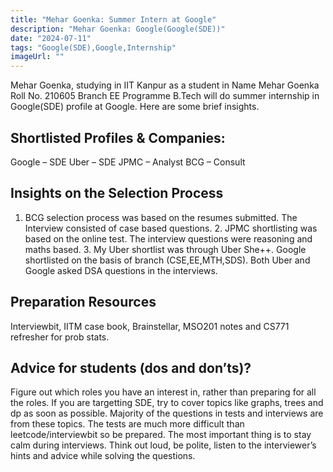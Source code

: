 ```yaml
---
title: "Mehar Goenka: Summer Intern at Google"
description: "Mehar Goenka: Google(Google(SDE))"
date: "2024-07-11"
tags: "Google(SDE),Google,Internship"
imageUrl: ""
---
```


Mehar Goenka, studying in IIT Kanpur as a  student in Name Mehar Goenka Roll No.  210605 Branch EE Programme B.Tech will do
 summer internship in Google(SDE) profile at Google. Here are some brief
insights.

## Shortlisted Profiles & Companies:
Google – SDE Uber – SDE JPMC – Analyst BCG – Consult

## Insights on the Selection Process
1. BCG selection process was based on the resumes submitted. The Interview consisted of case based questions. 2. JPMC shortlisting was based on the online test. The interview questions were reasoning and maths based. 3. My Uber shortlist was through Uber She++. Google shortlisted on the basis of branch (CSE,EE,MTH,SDS). Both Uber and Google asked DSA questions in the interviews.

##  Preparation Resources
Interviewbit, IITM case book, Brainstellar, MSO201 notes and CS771 refresher for prob stats.

## Advice for students (dos and don’ts)? 
Figure out which roles you have an interest in, rather than preparing for all the roles. If you are targetting SDE, try to cover topics like graphs, trees and dp as soon as possible. Majority of the questions in tests and interviews are from these topics. The tests are much more difficult than leetcode/interviewbit so be prepared. The most important thing is to stay calm during interviews. Think out loud, be polite, listen to the interviewer’s hints and advice while solving the questions.

